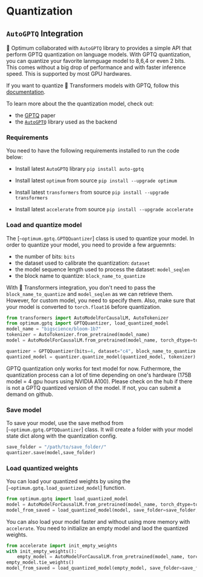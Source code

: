 # Quantization

## `AutoGPTQ` Integration

🤗 Optimum collaborated with `AutoGPTQ` library to provides a simple API that perform GPTQ quantization on language models.  With GPTQ quantization, you can quantize your favorite lanmguage model to 8,6,4 or even 2 bits. This comes without a big drop of performance and with faster inference speed. This is supported by most GPU hardwares.

If you want to quantize 🤗 Transformers models with GPTQ, follow this [documentation](https://huggingface.co/docs/transformers/main_classes/quantization). 

To learn more about the the quantization model, check out: 
- the [GPTQ](https://arxiv.org/pdf/2210.17323.pdf) paper
- the [`AutoGPTQ`](https://github.com/PanQiWei/AutoGPTQ) library used as the backend

### Requirements

You need to have the following requirements installed to run the code below: 

- Install latest `AutoGPTQ` library
`pip install auto-gptq`

- Install latest `optimum` from source 
`pip install --upgrade optimum`

- Install latest `transformers` from source 
`pip install --upgrade transformers`

- Install latest `accelerate` from source 
`pip install --upgrade accelerate`

### Load and quantize model

The [`~optimum.gptq.GPTQQuantizer`] class is used to quantize your model. In order to quantize your model, you need to provide a few arguemnts:
- the number of bits: `bits`
- the dataset used to calibrate the quantization: `dataset`
- the model sequence length used to process the dataset: `model_seqlen`
- the block name to quantize: `block_name_to_quantize`

With 🤗 Transformers integration, you don't need to pass the `block_name_to_quantize` and `model_seqlen` as we can retrieve them. However, for custom model, you need to specify them. Also, make sure that your model is converted to `torch.float16` before quantization.

```py
from transformers import AutoModelForCausalLM, AutoTokenizer
from optimum.gptq import GPTQQuantizer, load_quantized_model
model_name = "bigscience/bloom-1b7"
tokenizer = AutoTokenizer.from_pretrained(model_name)
model = AutoModelForCausalLM.from_pretrained(model_name, torch_dtype=torch.float16)

quantizer = GPTQQuantizer(bits=4, dataset="c4", block_name_to_quantize = "model.decoder.layers", model_seqlen = 2048)
quantized_model = quantizer.quantize_model(quantized_model, tokenizer)
```

<Tip warning={true}>
GPTQ quantization only works for text model for now. Futhermore, the quantization process can a lot of time depending on one's hardware (175B model = 4 gpu hours using NVIDIA A100). Please check on the hub if there is not a GPTQ quantized version of the model. If not, you can submit a demand on github. 
</Tip>

### Save model

To save your model, use the save method from [`~optimum.gptq.GPTQQuantizer`] class. It will create a folder with your model state dict along with the quantization config.
```python
save_folder = "/path/to/save_folder/"
quantizer.save(model,save_folder)
```

### Load quantized weights

You can load your quantized weights by using the [`~optimum.gptq.load_quantized_model`] function. 

```python
from optimum.gptq import load_quantized_model
model = AutoModelForCausalLM.from_pretrained(model_name, torch_dtype=torch.float16)
model_from_saved = load_quantized_model(model, save_folder=save_folder, device_map = "auto")
```

You can also load your model faster and without using more memory with `accelerate`. You need to initialize an empty model and laod the quantized weights.

```python
from accelerate import init_empty_weights
with init_empty_weights():
    empty_model = AutoModelForCausalLM.from_pretrained(model_name, torch_dtype=torch.float16)
empty_model.tie_weights()
model_from_saved = load_quantized_model(empty_model, save_folder=save_folder, device_map="auto")
```